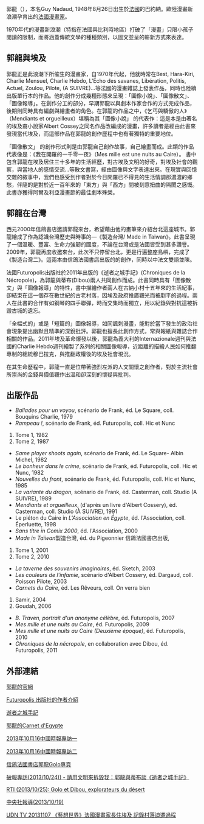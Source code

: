 {{Infobox Comics creator
|名稱= 郭龍
|image= 2008TIBE Day5 Hall1 ThemeSquare Golo.jpg
|imagesize= 
|caption= 2008年[[台北國際書展|台北國際書展]]的第五天，郭龍在一號主題館
|本名= Guy Nadaud
|日文名稱=
|japanese=
|羅馬拼音= 
|romaji= 
|出生日期= 1948年8月26日
|出生地點= [[法國|法國]][[巴約納|巴約納]]
|逝世日期= 
|逝世地點= 
|國籍= {{FRA}}
|職業=[[漫畫家|漫畫家]]
|類型=
|活動開始= 1971年
|活動結束= 
|筆名= Golo
|簽名= 
|代表作= 我在開羅的一千零一夜（Mes mille est une nuits au Caire）
|獲得獎項= 
|公式網站=
}}


郭龍（{{lang-fr|'''Golo'''}}），本名Guy Nadaud, 1948年8月26日出生於[[法國|法國]]的巴約納。歐陸漫畫新浪潮孕育出的[[法國|法國]][[漫畫家|漫畫家]]。


1970年代的漫畫新浪潮（特指在法國與比利時地區）打破了「漫畫」只限小孩子閱讀的限制，而將涵蓋傳統文學的種種類別，以圖文並呈的嶄新方式來表達。

== 郭龍與埃及 ==

郭龍正是此浪潮下所催生的漫畫家，自1970年代起，他就時常在Best, Hara-Kiri, Charlie Mensuel, Charlie Hebdo, L'Écho des savanes, Libération, Politis, Actuel, Zoulou, Pilote, (A SUIVRE)...等法國的漫畫雜誌上發表作品，同時也陸續出版單行本的作品。他的創作分成幾種形態來呈現：「圖像小說」、「圖像散文」、「圖像報導」。在創作分工的部分，早期郭龍以與劇本作家合作的方式完成作品，後期則同時具有編劇與繪畫者的角色。在郭龍的作品之中，《乞丐與驕傲的人》（Mendiants et orgueilleux）堪稱為其「圖像小說」 的代表作：這是本是由著名的埃及裔小說家Albert Cossey之同名作品改編成的漫畫，許多讀者是經由此書來發現當代埃及，而這部作品在郭龍的創作歷程中也有著獨特的重要地位。

「圖像散文」 的創作形式則是由郭龍自己創作故事，自己繪畫而成。此類的作品代表像是：《我在開羅的一千零一夜》（Mes mille est une nuits au Caire）。 書中包含郭龍在埃及居住三十多年的生活經歷，對古埃及文明的好奇，對埃及社會的觀察，與當地人的感情交流...等散文書寫，經由圖像與文字表達出來。在現實與回憶交雜的敘事中，我們也感受到作者對於今日開羅已不得見的生活情調那濃濃的鄉愁，伴隨的是對於近一百年來的「東方」與「西方」間被刻意扭曲的隔閡之感慨。此書亦獲得阿爾及利亞漫畫節的最佳劇本殊榮。

== 郭龍在台灣 ==

西元2000年信鴿書店邀請郭龍來台，希望藉由他的畫筆來介紹台北這座城市。郭龍繪成了作為認識台灣歷史與時事的—《製造台灣/ Made in Taiwan》。此書呈現了一個溫暖、豐富、生命力強韌的國度，不論在台灣或是法國皆受到甚多讚譽。2009年，郭龍再度收邀來台，此次不只停留台北，更是行遍整座島嶼，完成了《製造台灣二》。這兩本由信鴿法國書店出版的的創作，同時以中法文雙語並陳。

法國Futuropolis出版社於2011年出版的《逝者之城手記》(Chroniques de la Nécropole)，為郭龍與蒂布(Dibou)兩人共同創作而成。此書同時具有「圖像散文」與「圖像報導」的特性，書中描繪作者兩人在古納小村十五年來的生活紀事，卻結束在這一個存在數世紀的古老村落，因埃及政府推廣觀光而被剷平的過程。兩人在此書的合作有如鋼琴的四手聯彈，時而交集時而獨立，用以紀錄與對抗這被拆毀古城的遺忘。
   
「全幅式的」或是「短篇的」圖像報導，如同諷刺漫畫，能對於當下發生的政治社會現象提出幽默且精準的深銳批評。郭龍也擅長此創作方式，常與報紙與雜誌合作相關的作品。2011年埃及革命爆發以後，郭龍為義大利的Internazionale週刊與法國的Charlie Hebdo週刊繪製了系列的相關圖像報導，近距離的描繪人民如何推翻專制的總統穆巴拉克，與推翻政權後的埃及社會現況。

在其生命歷程中，郭龍一直是位帶著強烈左派的人文關懷之創作者，對於主流社會所崇尚的金錢與價值觀作出溫和卻深刻的懷疑與批判。

== 出版作品 ==
* ''Ballades pour un voyou'', scénario de Frank, éd. Le Square, coll. Bouquins Charlie, 1979
* ''Rampeau !'', scénario de Frank, éd. Futuropolis, coll. Hic et Nunc
#Tome 1, 1982
#Tome 2, 1987
* ''Same player shoots again'', scénario de Frank, éd. Le Square- Albin Michel, 1982
* ''Le bonheur dans le crime'', scénario de Frank, éd. Futuropolis, coll. Hic et Nunc, 1982
* ''Nouvelles du front'', scénario de Frank, éd. Futuropolis, coll. Hic et Nunc, 1985
* ''La variante du dragon'', scénario de Frank, éd. Casterman, coll. Studio (A SUIVRE), 1989
* ''Mendiants et orgueilleux'', (d'après un livre d'Albert Cossery), éd. Casterman, coll. Studio (À SUIVRE), 1991
* Le piéton du Caire in ''L'Association en Égypte'', éd. l'Association, coll. Éperluette, 1998
* ''Sans titre in Comix 2000'', éd. l'Association, 2000
* ''Made in Taïwan''製造台灣, éd. du Pigeonnier 信鴿法國書店出版, 
#Tome 1, 2001
#Tome 2, 2010
*''La taverne des souvenirs imaginaires'', éd. Sketch, 2003
*''Les couleurs de l'infamie'', scénario d'Albert Cossery, éd. Dargaud, coll. Poisson Pilote, 2003
*''Carnets du Caire'', éd. Les Rêveurs, coll. On verra bien
#Samir, 2004
#Goudah, 2006
*''B. Traven, portrait d'un anonyme célèbre'', éd. Futuropolis, 2007
*''Mes mille et une nuits au Caire'', éd. Futuropolis, 2009
*''Mes mille et une nuits au Caire (Deuxième époque)'', éd. Futuropolis, 2010
*''Chroniques de la nécropole'', en collaboration avec Dibou, éd. Futuropolis, 2011

== 外部連結 ==
[https://web.archive.org/web/20131002212528/http://golobd.com/golo/golobd.html 郭龍的官網]

[http://www.futuropolis.fr/fiche_auteur.php?id_contrib=19441  Futuropolis 出版社的作者介紹] {{Wayback|url=http://www.futuropolis.fr/fiche_auteur.php?id_contrib=19441 |date=20131003143724 }}

[http://www.editions-utopie.net/dibougolo/ 逝者之城手記] {{Wayback|url=http://www.editions-utopie.net/dibougolo/ |date=20140725073741 }}

[http://blogs.mediapart.fr/blog/golo-0 郭龍的Carnet d'Egypte] {{Wayback|url=http://blogs.mediapart.fr/blog/golo-0 |date=20131019143622 }}

[https://web.archive.org/web/20131018222054/http://www.chinatimes.com/newspapers/%E5%9F%83%E5%8F%8A%E5%8F%A4%E7%B4%8D%E6%BB%85%E6%9D%91-%E9%80%9D%E8%80%85%E4%B9%8B%E5%9F%8E%E6%8F%AD%E5%AF%86-20131016000495-260115 2013年10月16中國時報專訪一]

[https://web.archive.org/web/20131019133903/http://www.chinatimes.com/newspapers/%E5%8F%AA%E6%B1%82%E6%98%AF%E4%B8%80%E7%B2%92%E6%B2%99-%E6%9A%AB%E6%99%82%E5%8D%A1%E4%BD%8F%E5%9C%8B%E5%AE%B6%E6%A9%9F%E5%99%A8-20131016000498-260115 2013年10月16中國時報專訪二]

[http://www.llp.com.tw/default/subject/20131019_GOLO/site01.html 信鴿法國書店郭龍Golo專頁] {{Wayback|url=http://www.llp.com.tw/default/subject/20131019_GOLO/site01.html |date=20131105173549 }}

[https://web.archive.org/web/20140724185457/http://pots.tw/node/12047 破報專訪(2013/10/24)) - 請用文明來拆毀我：郭龍與蒂布談《逝者之城手記》]

[http://rtifrench.wordpress.com/2013/10/25/golo-et-dibou-explorateurs-des-temps-modernes/ RTI (2013/10/25): Golo et Dibou, explorateurs du désert] {{Wayback|url=http://rtifrench.wordpress.com/2013/10/25/golo-et-dibou-explorateurs-des-temps-modernes/ |date=20131106112315 }}

[https://web.archive.org/web/20131021130437/http://www.cna.com.tw/News/aEDU/201310190138-1.aspx 中央社報導(2013/10/19)]

[https://www.youtube.com/watch?v=3C7NfRZcqIA UDN TV 20131107 《藝想世界》法國漫畫家長住埃及 記錄村落迫遷過程] {{Wayback|url=https://www.youtube.com/watch?v=3C7NfRZcqIA |date=20160317060620 }}